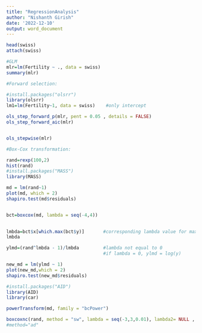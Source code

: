 ---
title: "RegressionAnalysis"
author: "Nishanth Girish"
date: '2022-12-10'
output: word_document
---



```{r}
head(swiss)
attach(swiss)
```
```{r}
#GLM
mlr=lm(Fertility ~ ., data = swiss)
summary(mlr)
```
```{r}
#Forward selection:

#install.packages("olsrr")
library(olsrr)
lm1=lm(Fertility~1, data = swiss)    #only intercept

ols_step_forward_p(mlr, pent = 0.05 , details = FALSE)
ols_step_forward_aic(mlr)


ols_stepwise(mlr)
```
```{r}
#Box-Cox transformation:

rand=rexp(100,2)
hist(rand)
#install.packages("MASS")
library(MASS)

md = lm(rand~1)
plot(md, which = 2)
shapiro.test(md$residuals)


bct=boxcox(md, lambda = seq(-4,4))
           

lmbda=bct$x[which.max(bct$y)]       #corresponding lambda value for max. log                                            likelihood fn.
lmbda

ylmd=(rand^lmbda - 1)/lmbda         #lambda not equal to 0
                                    #if lambda = 0, ylmd = log(y)

new_md = lm(ylmd ~ 1)
plot(new_md,which = 2)
shapiro.test(new_md$residuals)
```

```{r}
#install.packages("AID")
library(AID)
library(car)

powerTransform(md, family = "bcPower")

boxcoxnc(rand, method = "sw", lambda = seq(-3,3,0.01), lambda2= NULL , plot = T, alpha = 0.05) 
#method="ad"
```

